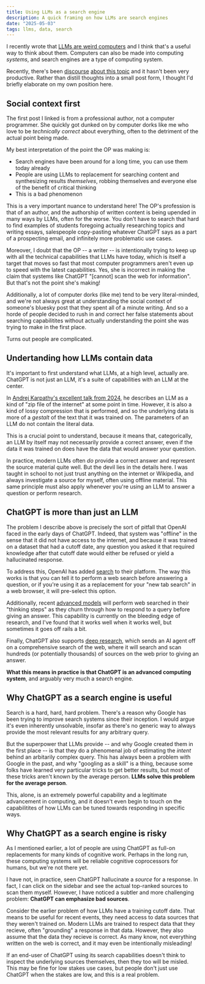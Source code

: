 ```yaml
---
title: Using LLMs as a search engine
description: A quick framing on how LLMs are search engines
date: "2025-05-03"
tags: llms, data, search
---
```


I recently wrote that [LLMs are weird computers](./llms-computers) and I think that's a useful way to think about them. Computers can also be made into computing _systems_, and search engines are a type of computing system.

Recently, there's been [discourse](https://bsky.app/profile/annleckie.com/post/3lo2xddgo3k2i) [about this topic](https://bsky.app/profile/caseynewton.bsky.social/post/3lo4tdybmgk2v) and it hasn't been very productive. Rather than distill thoughts into a small post form, I thought I'd briefly elaborate on my own position here.

## Social context first

The first post I linked is from a professional author, not a computer programmer. She quickly got dunked on by computer dorks like me who love to be _technically correct_ about everything, often to the detriment of the actual point being made.

My best interpretation of the point the OP was making is:

- Search engines have been around for a long time, you can use them today already
- People are using LLMs to replacement for searching content and synthesizing results _themselves_, robbing themselves and everyone else of the benefit of critical thinking
- This is a bad phenomenon

This is a very important nuance to understand here! The OP's profession is that of an author, and the authorship of written content is being upended in many ways by LLMs, often for the worse. You don't have to search that hard to find examples of students foregoing actually researching topics and writing essays, salespeople copy-pasting whatever ChatGPT says as a part of a prospecting email, and infinitely more problematic use cases.

Moreover, I doubt that the OP -- a writer -- is intentionally trying to keep up with all the technical capabilities that LLMs have today, which is itself a target that moves so fast that most computer programmers aren't even up to speed with the latest capabilities. Yes, she is incorrect in making the claim that systems like ChatGPT "[cannot] scan the web for information". But that's not the point she's making!

Additionally, a lot of computer dorks (like me) tend to be very literal-minded, and we're not always great at understanding the social context of someone's bluesky post that they spent all of a minute writing. And so a horde of people decided to rush in and correct her false statements about searching capabilitites without actually understanding the point she was trying to make in the first place.

Turns out people are complicated.

## Undertanding how LLMs contain data

It's important to first understand what LLMs, at a high level, actually are. ChatGPT is not just an LLM, it's a suite of capabilities with an LLM at the center.

In [Andrej Karpathy's excellent talk from 2024](https://www.youtube.com/watch?v=zjkBMFhNj_g), he describes an LLM as a kind of "zip file of the internet" at some point in time. However, it is also a kind of lossy compression that is performed, and so the underlying data is more of a _gestalt_ of the text that it was trained on. The parameters of an LLM do not contain the literal data.

This is a crucial point to understand, because it means that, categorically, an LLM by itself may not necessarily provide a correct answer, even if the data it was trained on does have the data that would answer your question.

In practice, modern LLMs often _do_ provide a correct answer and represent the source material quite well. But the devil lies in the details here. I was taught in school to not just trust anything on the internet or Wikipedia, and always investigate a source for myself, often using offline material. This same principle must also apply whenever you're using an LLM to answer a question or perform research.

## ChatGPT is more than just an LLM

The problem I describe above is precisely the sort of pitfall that OpenAI faced in the early days of ChatGPT. Indeed, that system was "offline" in the sense that it did not have access to the internet, and because it was trained on a dataset that had a cutoff date, any question you asked it that required knowledge after that cutoff date would either be refused or yield a hallucinated response.

To address this, OpenAI has added [search](https://openai.com/index/introducing-chatgpt-search/) to their platform. The way this works is that you can tell it to perform a web search before answering a question, or if you're using it as a replacement for your "new tab search" in a web browser, it will pre-select this option.

Additionally, recent [advanced models](https://openai.com/index/introducing-o3-and-o4-mini/) will perform web searched in their "thinking steps" as they churn through how to respond to a query before giving an answer. This capability is currently on the bleeding edge of research, and I've found that it works well when it works well, but sometimes it goes off rails a bit.

Finally, ChatGPT also supports [deep research](https://openai.com/index/introducing-deep-research/), which sends an AI agent off on a comprehensive search of the web, where it will search and scan hundreds (or potentially thousands) of sources on the web prior to giving an answer.

**What this means in practice is that ChatGPT is an advanced computing system**, and arguably very much a search engine.

## Why ChatGPT as a search engine is useful

Search is a hard, hard, hard problem. There's a reason why Google has been trying to improve search systems since their inception. I would argue it's even inherently unsolvable, insofar as there's no generic way to always provide the most relevant results for any arbitrary query.

But the superpower that LLMs provide -- and why Google created them in the first place -- is that they do a phenomenal job of estimating the _intent_ behind an arbitarily complex query. This has always been a problem with Google in the past, and why "googling as a skill" is a thing, because some folks have learned very particular tricks to get better results, but most of these tricks aren't known by the average person. **LLMs solve this problem for the average person**.

This, alone, is an extremely powerful capability and a legitimate advancement in computing, and it doesn't even begin to touch on the capabilitites of how LLMs can be tuned towards responding in specific ways.

## Why ChatGPT as a search engine is risky

As I mentioned earlier, a lot of people are using ChatGPT as full-on replacements for many kinds of cognitive work. Perhaps in the long run, these computing systems will be reliable cognitive coprocessors for humans, but we're not there yet.

I have not, in practice, seen ChatGPT hallucinate a _source_ for a response. In fact, I can click on the sidebar and see the actual top-ranked sources to scan them myself. However, I have noticed a subtler and more challenging problem: **ChatGPT can emphasize bad sources**.

Consider the earlier problem of how LLMs have a training cutoff date. That means to be useful for recent events, they need access to data sources that they weren't trained on. Modern LLMs are trained to respect data that they recieve, often "grounding" a response in that data. However, they also assume that the data they recieve is correct. As many know, not everything written on the web is correct, and it may even be intentionally misleading!

If an end-user of ChatGPT using its search capabilities doesn't think to inspect the underlying sources themselves, then they too will be misled. This may be fine for low stakes use cases, but people don't just use ChatGPT when the stakes are low, and this is a real problem.